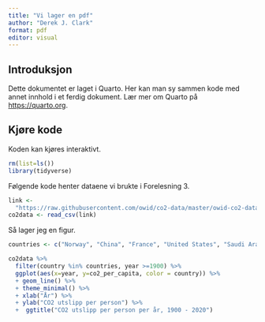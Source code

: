 ---
title: "Vi lager en pdf"
author: "Derek J. Clark"
format: pdf
editor: visual
---

## Introduksjon

Dette dokumentet er laget i Quarto. Her kan man sy sammen kode med annet innhold i et ferdig dokument. Lær mer om Quarto på <https://quarto.org>.

## Kjøre kode

Koden kan kjøres interaktivt.

```{r}

rm(list=ls())
library(tidyverse)
```

Følgende kode henter dataene vi brukte i Forelesning 3.

```{r}

link <- 
  "https://raw.githubusercontent.com/owid/co2-data/master/owid-co2-data.csv"
co2data <- read_csv(link)
```

Så lager jeg en figur.

```{r}

countries <- c("Norway", "China", "France", "United States", "Saudi Arabia")

co2data %>% 
  filter(country %in% countries, year >=1900) %>% 
  ggplot(aes(x=year, y=co2_per_capita, color = country)) %>%
  + geom_line() %>%
  + theme_minimal() %>%
  + xlab("År") %>%
  + ylab("CO2 utslipp per person") %>%
  +  ggtitle("CO2 utslipp per person per år, 1900 - 2020") 
```
